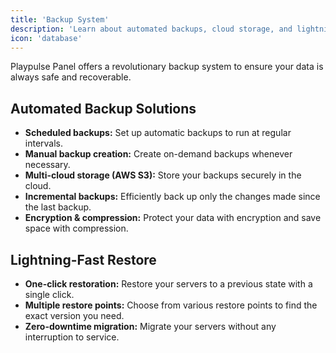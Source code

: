 ```yaml
---
title: 'Backup System'
description: 'Learn about automated backups, cloud storage, and lightning-fast restore capabilities.'
icon: 'database'
---
```


Playpulse Panel offers a revolutionary backup system to ensure your data is always safe and recoverable.

## Automated Backup Solutions

*   **Scheduled backups:** Set up automatic backups to run at regular intervals.
*   **Manual backup creation:** Create on-demand backups whenever necessary.
*   **Multi-cloud storage (AWS S3):** Store your backups securely in the cloud.
*   **Incremental backups:** Efficiently back up only the changes made since the last backup.
*   **Encryption & compression:** Protect your data with encryption and save space with compression.

## Lightning-Fast Restore

*   **One-click restoration:** Restore your servers to a previous state with a single click.
*   **Multiple restore points:** Choose from various restore points to find the exact version you need.
*   **Zero-downtime migration:** Migrate your servers without any interruption to service.
